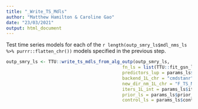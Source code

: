 ```yaml
---
title: "_Write_TS_Mdls"
author: "Matthew Hamilton & Caroline Gao"
date: "23/03/2021"
output: html_document
---
```


Test time series models for each of the `r length(outp_smry_ls$mdl_nms_ls %>% purrr::flatten_chr())` models specified in the previous step. 

```r
outp_smry_ls <- TTU::write_ts_mdls_from_alg_outp(outp_smry_ls,
                                            fn_ls = list(TTU::fit_gsn_log_lnk,TTU::fit_clg_log_tfmn),
                                            predictors_lup = params_ls$predictors_lup,
                                            backend_1L_chr = "cmdstanr",
                                            new_dir_nm_1L_chr = "F_TS_Mdls",
                                            iters_1L_int = params_ls$iters_1L_int, 
                                            prior_ls = params_ls$prior_ls, 
                                            control_ls = params_ls$control_ls)
```
